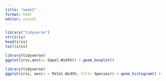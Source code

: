 ```yaml
---
title: "week2"
format: html
editor: visual
---
```


```r
library("tidyverse")
str(iris)
head(iris)
tail(iris)

```
```r
library(tidyverse)
ggplot(iris,aes(x= Sepal.Width)) + geom_boxplot()

```



```r
library(tidyverse)
ggplot(iris, aes(x = Petal.Width, fill= Species)) + geom_histogram() + labs(title = "Sliced historgram of Petal Width by Species")

```